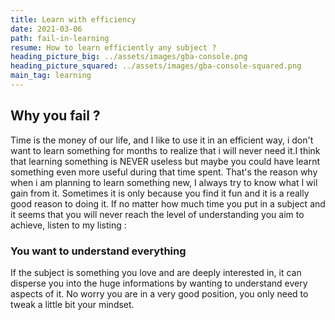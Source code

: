 ```yaml
---
title: Learn with efficiency
date: 2021-03-06
path: fail-in-learning
resume: How to learn efficiently any subject ?
heading_picture_big: ../assets/images/gba-console.png
heading_picture_squared: ../assets/images/gba-console-squared.png
main_tag: learning
---
```


## Why you fail ?

Time is the money of our life, and I like to use it in an efficient way, i don't want to learn something for months to realize that i will never need it.I think that learning something is NEVER useless but maybe you could have learnt something even more useful during that time spent. That's the reason why when i am planning to learn something new, I always try to know what I wil gain from it. Sometimes it is only because you find it fun and it is a really good reason to doing it. If no matter how much time you put in a subject and it seems that you will never reach the level of understanding you aim to achieve, listen to my listing :

### You want to understand everything

If the subject is something you love and are deeply interested in, it can disperse you into the huge informations by wanting to understand every aspects of it. No worry you are in a very good position, you only need to tweak a little bit your mindset.
